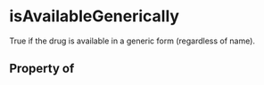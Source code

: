   

# isAvailableGenerically

True if the drug is available in a generic form (regardless of name).

## Property of



